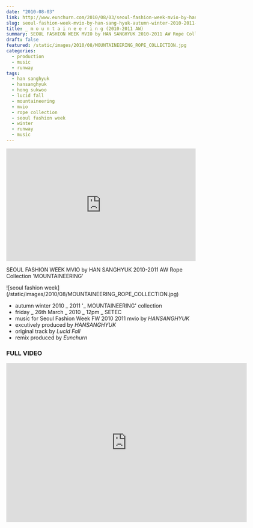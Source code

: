 ```yaml
---
date: "2010-08-03"
link: http://www.eunchurn.com/2010/08/03/seoul-fashion-week-mvio-by-han-sang-hyuk-autumn-winter-2010-2011-mounteeneering-rope-collection/
slug: seoul-fashion-week-mvio-by-han-sang-hyuk-autumn-winter-2010-2011-mounteeneering-rope-collection
title: _ m o u n t a i n e e r i n g (2010-2011 AW)
summary: SEOUL FASHION WEEK MVIO by HAN SANGHYUK 2010-2011 AW Rope Collection 'MOUNTAINNEERING'
draft: false
featured: /static/images/2010/08/MOUNTAINEERING_ROPE_COLLECTION.jpg
categories: 
  - production
  - music
  - runway
tags:
  - han sanghyuk
  - hansanghyuk
  - hong sukwoo
  - lucid fall
  - mountaineering
  - mvio
  - rope collection
  - seoul fashion week
  - winter
  - runway
  - music
---
```


<iframe
  width="100%"
  height="300"
  scrolling="no"
  frameBorder="no"
  src="https://w.soundcloud.com/player/?url=https%3A//api.soundcloud.com/tracks/2157588&amp;color=%23ff5500&amp;auto_play=false&amp;hide_related=false&amp;show_comments=true&amp;show_user=true&amp;show_reposts=false&amp;show_teaser=true&amp;visual=true"
></iframe>

SEOUL FASHION WEEK MVIO by HAN SANGHYUK 2010-2011 AW Rope Collection 'MOUNTAINEERING'

<div className="container flex justify-center">
  ![seoul fashion week](/static/images/2010/08/MOUNTAINEERING_ROPE_COLLECTION.jpg)
</div>

- autumn winter 2010 _ 2011 '_ MOUNTAINEERING' collection
- friday _ 26th March _ 2010 _ 12pm _ SETEC
- music for Seoul Fashion Week FW 2010 2011 mvio by _HANSANGHYUK_
- excutively produced by _HANSANGHYUK_
- original track by _Lucid Fall_
- remix produced by _Eunchurn_

### FULL VIDEO

<div className="aspect-ratio container flex justify-center">
  <iframe
    src="https://player.vimeo.com/video/13863062"
    width="640"
    height="424"
    frameBorder="0"
    webkitallowfullscreen="true"
    mozallowfullscreen="true"
    allowFullScreen
  ></iframe>
</div>
